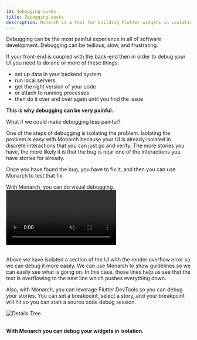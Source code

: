 ```yaml
---
id: debugging-sucks
title: Debugging sucks
description: Monarch is a tool for building Flutter widgets in isolation. It makes it easy to build, test and debug complex UIs.
---
```



<FertrigAuthor/>

Debugging can be the most painful experience in all of software development. 
Debugging can be tedious, slow, and frustrating.

If your front-end is coupled with the back-end then in order to debug your 
UI you need to do one or more of these things:

- set up data in your backend system
- run local servers
- get the right version of your code
- or attach to running processes
- then do it over and over again until you find the issue

**This is why debugging can be very painful.**

What if we could make debugging less painful? 

One of the steps of debugging is isolating the problem. Isolating the problem 
is easy with Monarch because your UI is already isolated in 
discrete interactions that you can just go and verify. The more stories you 
have, the more likely it is that the bug is near one of the interactions you 
have stories for already.

Once you have found the bug, you have to fix it, and then you can use Monarch to test that fix.

With Monarch, you can do visual debugging. 
<video autoPlay={true} muted={true} loop={true} playsInline={true}>
    <source src="/assets/animation-debug.mp4" type="video/mp4" />
</video>
<br/>
<br/>

Above we have isolated a section of the UI with the render overflow error 
so we can debug it more easily. We can use Monarch to show guidelines so we can 
easily see what is going on. In this case, those lines help us see that the 
text is overflowing to the next line which pushes everything down.

Also, with Monarch, you can leverage Flutter DevTools so you can debug your 
stories. You can set a breakpoint, select a story, and your breakpoint will 
hit so you can start a source code debug session.

<img className="docs-screenshot macos" alt="Details Tree" src={breakpoint} />
<br/>
<br/>

**With Monarch you can debug your widgets in isolation.**